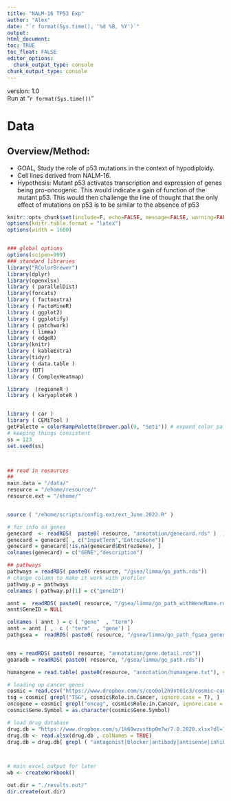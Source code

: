 ```yaml
---
title: "NALM-16 TP53 Exp"
author: "Alex"
date: "`r format(Sys.time(), '%d %B, %Y')`"
output: 
html_document:
toc: TRUE
toc_float: FALSE
editor_options: 
  chunk_output_type: console
chunk_output_type: console
---
```



<style type="text/css">
.main-container {
max-width: 2500px;
margin-left: 5px;
margin-right: auto;
}
.toc-content {
max-width: 2500px;
margin-left: 50px;
margin-right: auto;
}

div {

margin-left: 5px;
}


hr.new1 {
border-top: 1px solid #84a8e0;
}


</style>

version: 1.0 <br />
Run at "`r format(Sys.time())`"

# Data {.tabset}

## Overview/Method:

  * GOAL, Study the role of p53 mutations in the context of hypodiploidy.
  * Cell lines derived from NALM-16. 
  * Hypothesis: Mutant p53 activates transcription and expression of genes being pro-oncogenic. This would indicate a gain of function of the mutant p53. This would then challenge the line of thought that the only effect of mutations on p53 is to be similar to the absence of p53  		


  
  
```r

knitr::opts_chunk$set(include=F, echo=FALSE, message=FALSE, warning=FALSE, fig.show="asis", fig.keep="all",tidy.opts=list(width.cutoff=100),tidy=TRUE)
options(knitr.table.format = "latex")
options(width = 1600)


### global options 
options(scipen=999)
### standard libraries
library("RColorBrewer")
library(dplyr)
library(openxlsx)
library ( parallelDist)
library(forcats)
library ( factoextra)
library ( FactoMineR)
library ( ggplot2)
library ( ggplotify) 
library ( patchwork)
library ( limma)
library ( edgeR)
library(knitr)        
library ( kableExtra)    
library(tidyr)
library ( data.table )
library (DT)
library ( ComplexHeatmap)

library  (regioneR )  
library ( karyoploteR )


library ( car )
library ( CEMiTool ) 
getPalette = colorRampPalette(brewer.pal(9, "Set1")) # expand color pallete
# keeping things consistent
ss = 123
set.seed(ss)



## read in resources 
## 
main.data = "/data/"
resource = "/ehome/resource/"
resource.ext = "/ehome/"


source ( "/ehome/scripts/config.ext/ext_June.2022.R" )

# for info on genes
genecard  <- readRDS(  paste0( resource, "annotation/genecard.rds" )  )
genecard = genecard[ , c("InputTerm","EntrezGene")]
genecard = genecard[!is.na(genecard$EntrezGene), ]
colnames(genecard) = c("GENE","description")

## pathways 
pathways = readRDS( paste0( resource, "/gsea/limma/go_path.rds"))
# change column to make it work with profiler 
pathway.p = pathways
colnames ( pathway.p)[1] = c("geneID")

annt =  readRDS( paste0( resource, "/gsea/limma/go_path_withWeneName.rds"))
annt$GeneID = NULL 

colnames ( annt ) = c ( "gene"  , "term")
annt = annt [ ,  c ( "term"  , "gene") ]
pathgsea =  readRDS( paste0( resource, "/gsea/limma/go_path_fgsea_genename.rds"))


ens = readRDS( paste0( resource, "annotation/gene.detail.rds"))
goanadb = readRDS( paste0( resource, "/gsea/limma/go_path.rds"))

humangene = read.table( paste0(resource, "annotation/humangene.txt"), sep="\t", header=T, stringsAsFactors = FALSE,na.strings=".",  quote = "")

# loading up cancer genes
cosmic = read.csv("https://www.dropbox.com/s/ceo0ol2h9vt01c3/cosmic-cancer_gene_census.v85.csv?dl=1")
tsg = cosmic[ grepl("TSG", cosmic$Role.in.Cancer, ignore.case = T), ]
oncogene = cosmic[ grepl("oncog", cosmic$Role.in.Cancer, ignore.case = T), ]
cosmic$Gene.Symbol = as.character(cosmic$Gene.Symbol)

# load drug database 
drug.db = "https://www.dropbox.com/s/1k60wzvstbp0m7w/7.8.2020.xlsx?dl=1"
drug.db <- read.xlsx(drug.db , colNames = TRUE)
drug.db = drug.db[ grepl ( "antagonist|blocker|antibody|antisense|inhibit", drug.db$interaction_types), ]



# main excel output for later 
wb <- createWorkbook()

out.dir = "./results.out/"
dir.create(out.dir)


```

```r

```

